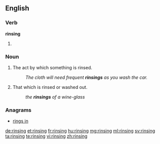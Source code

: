 ==English==

===Verb===
'''rinsing'''

# {{present participle of|rinse}}

===Noun===
{{en-noun}}

# The act by which something is rinsed.
#: ''The cloth will need frequent '''rinsings''' as you wash the car.''
# {{context|mostly|plural}} That which is rinsed or washed out.
#: ''the '''rinsings''' of a wine-glass''

===Anagrams===
* [[rings in#English|rings in]]

[[de:rinsing]]
[[et:rinsing]]
[[fr:rinsing]]
[[hu:rinsing]]
[[mg:rinsing]]
[[ml:rinsing]]
[[sv:rinsing]]
[[ta:rinsing]]
[[te:rinsing]]
[[vi:rinsing]]
[[zh:rinsing]]